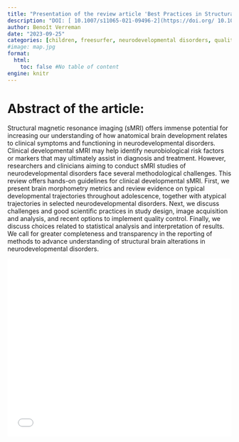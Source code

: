 ```yaml
---
title: "Presentation of the review article 'Best Practices in Structural Neuroimaging of Neurodevelopmental Disorders'"
description: "DOI: [ 10.1007/s11065-021-09496-2](https://doi.org/ 10.1007/s11065-021-09496-2){target='_blank'}"
author: Benoît Verreman
date: "2023-09-25"
categories: [children, freesurfer, neurodevelopmental disorders, quality control, structural magnetic resonance imaging, study design]
#image: map.jpg
format:
  html:
    toc: false #No table of content
engine: knitr
---
```


# Abstract of the article:

Structural magnetic resonance imaging (sMRI) offers immense potential for increasing our understanding of how anatomical brain development relates to clinical symptoms and functioning in neurodevelopmental disorders. Clinical developmental sMRI may help identify neurobiological risk factors or markers that may ultimately assist in diagnosis and treatment. However, researchers and clinicians aiming to conduct sMRI studies of neurodevelopmental disorders face several methodological challenges. This review offers hands-on guidelines for clinical developmental sMRI. First, we present brain morphometry metrics and review evidence on typical developmental trajectories throughout adolescence, together with atypical trajectories in selected neurodevelopmental disorders. Next, we discuss challenges and good scientific practices in study design, image acquisition and analysis, and recent options to implement quality control. Finally, we discuss choices related to statistical analysis and interpretation of results. We call for greater completeness and transparency in the reporting of methods to advance understanding of structural brain alterations in neurodevelopmental disorders. 



![](../../../docs/journalclub/pdfs/2023_09_25_Benoit_NeuroImagingPractices.pdf){width=100% height=400}